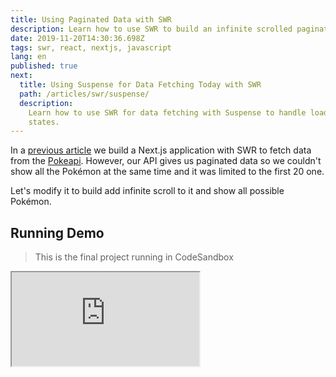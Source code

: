 ```yaml
---
title: Using Paginated Data with SWR
description: Learn how to use SWR to build an infinite scrolled paginated data.
date: 2019-11-20T14:30:36.698Z
tags: swr, react, nextjs, javascript
lang: en
published: true
next:
  title: Using Suspense for Data Fetching Today with SWR
  path: /articles/swr/suspense/
  description:
    Learn how to use SWR for data fetching with Suspense to handle loading
    states.
---
```


In a [previous article](/articles/swr/intro) we build a Next.js application with
SWR to fetch data from the [Pokeapi](https://pokeapi.co/). However, our API
gives us paginated data so we couldn't show all the Pokémon at the same time and
it was limited to the first 20 one.

Let's modify it to build add infinite scroll to it and show all possible
Pokémon.

## Running Demo

> This is the final project running in CodeSandbox

<iframe
  src="https://codesandbox.io/embed/introduction-to-swr-xzpk5?fontsize=14&hidenavigation=1&theme=light&view=preview"
  style={{
    width: "100%",
    height: 500,
    border: 0,
    borderRadius: 4,
    overflow: "hidden "
  }}
  title="Using Paginated Data with SWR"
  allow="geolocation; microphone; camera; midi; vr; accelerometer; gyroscope; payment; ambient-light-sensor; encrypted-media; usb"
  sandbox="allow-modals allow-forms allow-popups allow-scripts allow-same-origin"
/>

## Introducing useSWRPages

Along with `useSWR`, the SWR library gives us a `useSWRPages` hook which lets us
do paginated data. The way it works is we pass a key for cache the whole list,
in our case, it will be `pokemon-list`.

And we pass an inlined React component, this component will receive an `offset`
and a `withSWR` function, here we will pass the results of `useSWR` to
`withSWR`, then we could check if we don't have data to show a loading message
or if we already have the data and return an array of elements.

```js
import Head from "next/head";
import useSWR, { useSWRPages } from "swr";
import fetcher from "../lib/fetcher";
import PokemonShort from "../components/pokemon-short";

function HomePage() {
  const { pages, isLoadingMore, loadMore } = useSWRPages(
    "pokemon-list",
    ({ offset, withSWR }) => {
      const url = offset || "https://pokeapi.co/api/v2/pokemon";
      const { data } = withSWR(useSWR(url, fetcher));

      if (!data) return null;

      const { results } = data;
      return results.map(result => (
        <PokemonShort key={result.name} name={result.name} />
      ));
    },
    SWR => SWR.data.next,
    []
  );

  return (
    <>
      <Head>
        <link
          href="https://unpkg.com/tailwindcss@^1.0/dist/tailwind.min.css"
          rel="stylesheet"
        />
      </Head>
      <section className="container mx-auto">
        <div className="-mx-2 flex flex-wrap">{pages}</div>
      </section>
    </>
  );
}

export default HomePage;
```

This hook returns a key `pages` where it the elements of all of our pages, this
is what we need to render. We also have an `isLoadingMore` key to know when we
are in the process of fetching more data from our API.

There is another `isReachingEnd` to know when we don't have more things to load
so we could do something in the UI, e.g. stop rendering a button.

## Manually Load More

Let's start implementing our load more using a manual click on a button.

```js
import React from "react";
import Head from "next/head";
import useSWR, { useSWRPages } from "swr";
import fetcher from "../lib/fetcher";
import PokemonShort from "../components/pokemon-short";

function HomePage() {
  const { pages, isLoadingMore, loadMore } = useSWRPages(
    "pokemon-list",
    ({ offset, withSWR }) => {
      const url = offset || "https://pokeapi.co/api/v2/pokemon";
      const { data } = withSWR(useSWR(url, fetcher));

      if (!data) return null;

      const { results } = data;
      return results.map(result => (
        <PokemonShort key={result.name} name={result.name} />
      ));
    },
    SWR => SWR.data.next,
    []
  );

  return (
    <>
      <Head>
        <link
          href="https://unpkg.com/tailwindcss@^1.0/dist/tailwind.min.css"
          rel="stylesheet"
        />
      </Head>
      <section className="container mx-auto">
        <div className="-mx-2 flex flex-wrap">{pages}</div>
        <div className="mx-auto mt-10 mb-20 w-1/3">
          <button
            className="bg-red-600 border-solid border-2 hover:bg-white border-red-600 text-white hover:text-red-600 font-bold py-2 px-4 rounded-full w-full"
            disabled={isLoadingMore}
            onClick={loadMore}
          >
            Load More Pokémon
          </button>
        </div>
      </section>
    </>
  );
}

export default HomePage;
```

Here our new button will trigger the `loadMore` function `useSWRPages` gives us
to trigger a new fetch. We also use the `isLoadingMore` more to disable the
button while we are loading.

## Infinite Scroll

Now let's implement infinite scroll, we will use our button to detect if we
reached the end and call `loadMore`.

First, we need to detect if we are near the button, this is possible using the
IntersectionObserver API, let's create a hook to use it.

```js
import React from "react";

function useOnScreen(ref, rootMargin = "0px") {
  const [isIntersecting, setIntersecting] = React.useState(false);

  React.useEffect(() => {
    const observer = new IntersectionObserver(
      ([entry]) => setIntersecting(entry.isIntersecting),
      { rootMargin }
    );

    if (ref.current) {
      observer.observe(ref.current);
    }
    return () => {
      observer.unobserve(ref.current);
    };
  }, []);

  return isIntersecting;
}

export default useOnScreen;
```

Now let's update our HomePage to use it, we will also create an effect to run
`loadMode` if our hook returns true.

```js
import React from "react";
import Head from "next/head";
import useSWR, { useSWRPages } from "swr";
import fetcher from "../lib/fetcher";
import PokemonShort from "../components/pokemon-short";
import useOnScreen from "../hooks/use-on-screen";

function HomePage() {
  const { pages, isLoadingMore, loadMore } = useSWRPages(
    "pokemon-list",
    ({ offset, withSWR }) => {
      const url = offset || "https://pokeapi.co/api/v2/pokemon";
      const { data } = withSWR(useSWR(url, fetcher));

      if (!data) return null;

      const { results } = data;
      return results.map(result => (
        <PokemonShort key={result.name} name={result.name} />
      ));
    },
    SWR => SWR.data.next,
    []
  );

  const $loadMoreButton = React.useRef(null);
  const isOnScreen = useOnScreen($loadMoreButton, "200px");

  React.useEffect(() => {
    if (isOnScreen) loadMore();
  }, [isOnScreen]);

  return (
    <>
      <Head>
        <link
          href="https://unpkg.com/tailwindcss@^1.0/dist/tailwind.min.css"
          rel="stylesheet"
        />
      </Head>
      <section className="container mx-auto">
        <div className="-mx-2 flex flex-wrap">{pages}</div>
        <div className="mx-auto mt-10 mb-20 w-1/3">
          <button
            ref={$loadMoreButton}
            className="bg-red-600 border-solid border-2 hover:bg-white border-red-600 text-white hover:text-red-600 font-bold py-2 px-4 rounded-full w-full"
            disabled={isLoadingMore}
            onClick={loadMore}
          >
            Load More Pokémon
          </button>
        </div>
      </section>
    </>
  );
}

export default HomePage;
```

## Infinite Scroll Triggered by Click

This is nice, but maybe the user doesn't want to start doing infinite scroll
right away, instead, we could wait for the first click on the button and then
initialize the infinite scroll, we could even limit the amount of infinite
scrolls we want and expect the user to click again to confirm.

```js
import React from "react";
import Head from "next/head";
import useSWR, { useSWRPages } from "swr";
import fetcher from "../lib/fetcher";
import PokemonShort from "../components/pokemon-short";
import useOnScreen from "../hooks/use-on-screen";

function HomePage() {
  const { pages, isLoadingMore, loadMore } = useSWRPages(
    "pokemon-list",
    ({ offset, withSWR }) => {
      const url = offset || "https://pokeapi.co/api/v2/pokemon";
      const { data } = withSWR(useSWR(url, fetcher));

      if (!data) return null;

      const { results } = data;
      return results.map(result => (
        <PokemonShort key={result.name} name={result.name} />
      ));
    },
    SWR => SWR.data.next,
    []
  );

  const [infiniteScrollEnabled, setInfiniteScrollEnabled] = React.useState(
    false
  );
  const $loadMoreButton = React.useRef(null);
  const infiniteScrollCount = React.useRef(0);
  const isOnScreen = useOnScreen($loadMoreButton, "200px");

  React.useEffect(() => {
    if (!infiniteScrollEnabled || !isOnScreen) return;

    loadMore();

    const count = infiniteScrollCount.current;

    if (count + 1 === 3) {
      setInfiniteScrollEnabled(false);
      infiniteScrollCount.current = 0;
    } else {
      infiniteScrollCount.current = count + 1;
    }
  }, [infiniteScrollEnabled, isOnScreen]);

  return (
    <>
      <Head>
        <link
          href="https://unpkg.com/tailwindcss@^1.0/dist/tailwind.min.css"
          rel="stylesheet"
        />
      </Head>
      <section className="container mx-auto">
        <div className="-mx-2 flex flex-wrap">{pages}</div>
        <div className="mx-auto mt-10 mb-20 w-1/3">
          <button
            ref={$loadMoreButton}
            className="bg-red-600 border-solid border-2 hover:bg-white border-red-600 text-white hover:text-red-600 font-bold py-2 px-4 rounded-full w-full"
            disabled={isLoadingMore}
            onClick={() => {
              loadMore();
              setInfiniteScrollEnabled(true);
            }}
          >
            Load More Pokémon
          </button>
        </div>
      </section>
    </>
  );
}

export default HomePage;
```

Here we have a state to know if the infinite scroll is enabled and a ref to
count how many times we have loaded more using infinite scroll. Once we did it
three times we disable infinite scroll and reset the count, then the user can
click the button again to enable it back.

## Final Words

With this, we added pagination support to our application using SWR, note how
the SWR specific code was created at the beginning and we didn't change it
again, the rest of our code was special for our application in how we want the
user experience to work and not in how we should handle data fetching.

This is one of the best features of SWR, you only need to care about what makes
your application special and not generic things like data fetching.

In the next article, we will continue adding more features to our Pokedex
application.
